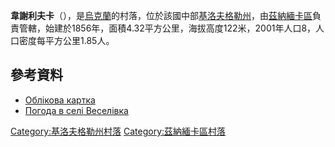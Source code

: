 {{coord|48|55|15|N|32|45|46|E|scale:100000_region:UA|display=title}}

'''韋謝利夫卡'''（{{lang-uk|Веселівка}}），是[[烏克蘭|烏克蘭]]的村落，位於該國中部[[基洛夫格勒州|基洛夫格勒州]]，由[[茲納緬卡區_(烏克蘭)|茲納緬卡區]]負責管轄，始建於1856年，面積4.32平方公里，海拔高度122米，2001年人口8，人口密度每平方公里1.85人。

==參考資料==
* [http://gska2.rada.gov.ua/pls/z7502/A005?rdat1=30.01.2010&rf7571=16781 Облікова картка]{{dead link|date=2018年5月 |bot=InternetArchiveBot |fix-attempted=yes }}
* [http://weather.in.ua/ua/kirovogradskaja/3464 Погода в селі Веселівка] {{Wayback|url=http://weather.in.ua/ua/kirovogradskaja/3464 |date=20200203060522 }}

{{DEFAULTSORT:Веселівка}}
[[Category:基洛夫格勒州村落|Category:基洛夫格勒州村落]]
[[Category:茲納緬卡區村落|Category:茲納緬卡區村落]]


{{Kirovohrad-geo-stub}}